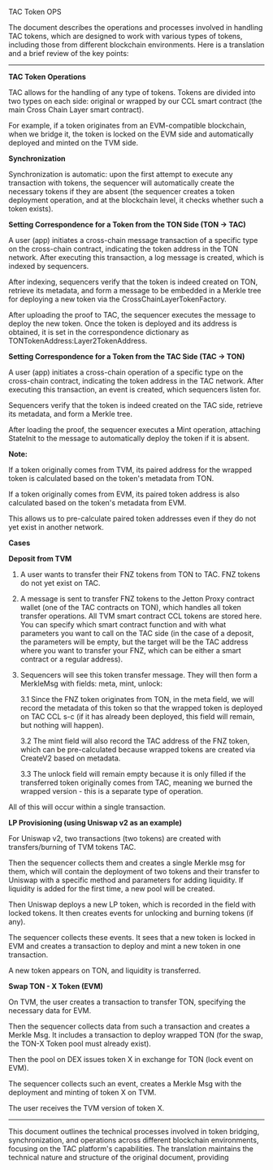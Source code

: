 TAC Token OPS

The document describes the operations and processes involved in handling TAC tokens, which are designed to work with various types of tokens, including those from different blockchain environments. Here is a translation and a brief review of the key points:

---

**TAC Token Operations**

TAC allows for the handling of any type of tokens. Tokens are divided into two types on each side: original or wrapped by our CCL smart contract (the main Cross Chain Layer smart contract).

For example, if a token originates from an EVM-compatible blockchain, when we bridge it, the token is locked on the EVM side and automatically deployed and minted on the TVM side.

**Synchronization**

Synchronization is automatic: upon the first attempt to execute any transaction with tokens, the sequencer will automatically create the necessary tokens if they are absent (the sequencer creates a token deployment operation, and at the blockchain level, it checks whether such a token exists).

**Setting Correspondence for a Token from the TON Side (TON -> TAC)**

A user (app) initiates a cross-chain message transaction of a specific type on the cross-chain contract, indicating the token address in the TON network. After executing this transaction, a log message is created, which is indexed by sequencers.

After indexing, sequencers verify that the token is indeed created on TON, retrieve its metadata, and form a message to be embedded in a Merkle tree for deploying a new token via the CrossChainLayerTokenFactory.

After uploading the proof to TAC, the sequencer executes the message to deploy the new token. Once the token is deployed and its address is obtained, it is set in the correspondence dictionary as TONTokenAddress:Layer2TokenAddress.

**Setting Correspondence for a Token from the TAC Side (TAC -> TON)**

A user (app) initiates a cross-chain operation of a specific type on the cross-chain contract, indicating the token address in the TAC network. After executing this transaction, an event is created, which sequencers listen for.

Sequencers verify that the token is indeed created on the TAC side, retrieve its metadata, and form a Merkle tree.

After loading the proof, the sequencer executes a Mint operation, attaching StateInit to the message to automatically deploy the token if it is absent.

**Note:**

If a token originally comes from TVM, its paired address for the wrapped token is calculated based on the token's metadata from TON.

If a token originally comes from EVM, its paired token address is also calculated based on the token's metadata from EVM.

This allows us to pre-calculate paired token addresses even if they do not yet exist in another network.

**Cases**

**Deposit from TVM**

1. A user wants to transfer their FNZ tokens from TON to TAC. FNZ tokens do not yet exist on TAC.

2. A message is sent to transfer FNZ tokens to the Jetton Proxy contract wallet (one of the TAC contracts on TON), which handles all token transfer operations. All TVM smart contract CCL tokens are stored here. You can specify which smart contract function and with what parameters you want to call on the TAC side (in the case of a deposit, the parameters will be empty, but the target will be the TAC address where you want to transfer your FNZ, which can be either a smart contract or a regular address).

3. Sequencers will see this token transfer message. They will then form a MerkleMsg with fields: meta, mint, unlock:

   3.1 Since the FNZ token originates from TON, in the meta field, we will record the metadata of this token so that the wrapped token is deployed on TAC CCL s-c (if it has already been deployed, this field will remain, but nothing will happen).

   3.2 The mint field will also record the TAC address of the FNZ token, which can be pre-calculated because wrapped tokens are created via CreateV2 based on metadata.

   3.3 The unlock field will remain empty because it is only filled if the transferred token originally comes from TAC, meaning we burned the wrapped version - this is a separate type of operation.

All of this will occur within a single transaction.

**LP Provisioning (using Uniswap v2 as an example)**

For Uniswap v2, two transactions (two tokens) are created with transfers/burning of TVM tokens TAC.

Then the sequencer collects them and creates a single Merkle msg for them, which will contain the deployment of two tokens and their transfer to Uniswap with a specific method and parameters for adding liquidity. If liquidity is added for the first time, a new pool will be created.

Then Uniswap deploys a new LP token, which is recorded in the field with locked tokens. It then creates events for unlocking and burning tokens (if any).

The sequencer collects these events. It sees that a new token is locked in EVM and creates a transaction to deploy and mint a new token in one transaction.

A new token appears on TON, and liquidity is transferred.

**Swap TON - X Token (EVM)**

On TVM, the user creates a transaction to transfer TON, specifying the necessary data for EVM.

Then the sequencer collects data from such a transaction and creates a Merkle Msg. It includes a transaction to deploy wrapped TON (for the swap, the TON-X Token pool must already exist).

Then the pool on DEX issues token X in exchange for TON (lock event on EVM).

The sequencer collects such an event, creates a Merkle Msg with the deployment and minting of token X on TVM.

The user receives the TVM version of token X.

---

This document outlines the technical processes involved in token bridging, synchronization, and operations across different blockchain environments, focusing on the TAC platform's capabilities. The translation maintains the technical nature and structure of the original document, providing
